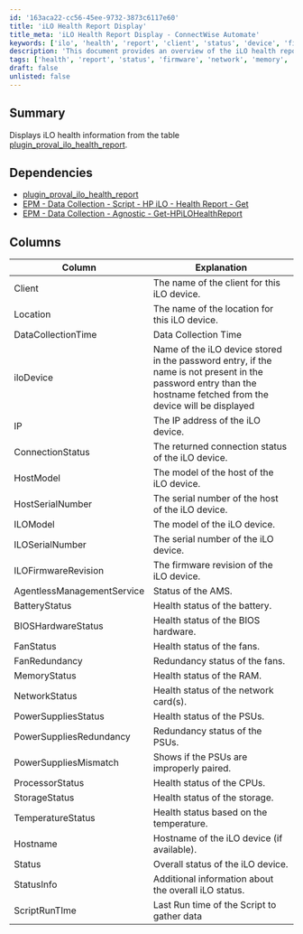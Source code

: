 ```yaml
---
id: '163aca22-cc56-45ee-9732-3873c6117e60'
title: 'iLO Health Report Display'
title_meta: 'iLO Health Report Display - ConnectWise Automate'
keywords: ['ilo', 'health', 'report', 'client', 'status', 'device', 'firmware', 'network', 'memory', 'storage']
description: 'This document provides an overview of the iLO health report display, detailing the health status of iLO devices including connection status, firmware revision, and various hardware health metrics. It also outlines dependencies and the specific columns included in the report.'
tags: ['health', 'report', 'status', 'firmware', 'network', 'memory', 'storage', 'client', 'device']
draft: false
unlisted: false
---
```

## Summary

Displays iLO health information from the table [plugin_proval_ilo_health_report](https://proval.itglue.com/DOC-5078775-10072560).

## Dependencies

- [plugin_proval_ilo_health_report](https://proval.itglue.com/DOC-5078775-10072560)
- [EPM - Data Collection - Script - HP iLO - Health Report - Get](https://proval.itglue.com/DOC-5078775-10072559)
- [EPM - Data Collection - Agnostic - Get-HPiLOHealthReport](https://proval.itglue.com/DOC-5078775-10072511)

## Columns

| Column                   | Explanation                                                                                               |
|-------------------------|-----------------------------------------------------------------------------------------------------------|
| Client                  | The name of the client for this iLO device.                                                              |
| Location                | The name of the location for this iLO device.                                                            |
| DataCollectionTime      | Data Collection Time                                                                                      |
| iloDevice               | Name of the iLO device stored in the password entry, if the name is not present in the password entry than the hostname fetched from the device will be displayed |
| IP                      | The IP address of the iLO device.                                                                         |
| ConnectionStatus        | The returned connection status of the iLO device.                                                        |
| HostModel               | The model of the host of the iLO device.                                                                 |
| HostSerialNumber        | The serial number of the host of the iLO device.                                                         |
| ILOModel                | The model of the iLO device.                                                                              |
| ILOSerialNumber         | The serial number of the iLO device.                                                                      |
| ILOFirmwareRevision      | The firmware revision of the iLO device.                                                                  |
| AgentlessManagementService | Status of the AMS.                                                                                       |
| BatteryStatus           | Health status of the battery.                                                                             |
| BIOSHardwareStatus      | Health status of the BIOS hardware.                                                                        |
| FanStatus               | Health status of the fans.                                                                                |
| FanRedundancy           | Redundancy status of the fans.                                                                            |
| MemoryStatus            | Health status of the RAM.                                                                                 |
| NetworkStatus           | Health status of the network card(s).                                                                     |
| PowerSuppliesStatus     | Health status of the PSUs.                                                                                |
| PowerSuppliesRedundancy | Redundancy status of the PSUs.                                                                            |
| PowerSuppliesMismatch    | Shows if the PSUs are improperly paired.                                                                  |
| ProcessorStatus         | Health status of the CPUs.                                                                                 |
| StorageStatus           | Health status of the storage.                                                                              |
| TemperatureStatus       | Health status based on the temperature.                                                                    |
| Hostname                | Hostname of the iLO device (if available).                                                                |
| Status                  | Overall status of the iLO device.                                                                         |
| StatusInfo              | Additional information about the overall iLO status.                                                     |
| ScriptRunTIme          | Last Run time of the Script to gather data                                                                |












